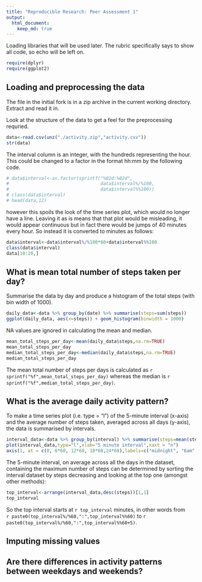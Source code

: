 ```yaml
---
title: "Reproducible Research: Peer Assessment 1"
output: 
  html_document:
    keep_md: true
---
```

Loading libraries that will be used later. The rubric specifically says to show all code, so echo will be left on.
```r
require(dplyr)
require(ggplot2)
```

## Loading and preprocessing the data
The file in the initial fork is in a zip archive in the current working directory. Extract and read it in.

Look at the structure of the data to get a feel for the preprocessing requried.

```r
data<-read.csv(unz("./activity.zip","activity.csv"))
str(data)

```
The interval column is an integer, with the hundreds representing the hour. This could be changed to a factor in the format hh:mm by the following code. 

```r
# data$interval<-as.factor(sprintf("%02d:%02d",
#                                  data$interval%/%100, 
#                                  data$interval%%100))
# class(data$interval)
# head(data,12)

```
however this spoils the look of the time series plot, which would no longer have a line. Leaving it as is means that that plot would be misleading, it would appear continuous but in fact there would be jumps of 40 minutes every hour. So instead it is converted to minutes as follows:
```r
data$interval<-data$interval%/%100*60+data$interval%%100
class(data$interval)
data[10:20,]
```
## What is mean total number of steps taken per day?
Summarise the data by day and produce a histogram of the total steps (with bin width of 1000).
```r
daily_data<-data %>% group_by(date) %>% summarise(steps=sum(steps))
ggplot(daily_data, aes(x=steps)) + geom_histogram(binwidth = 1000)
```


NA values are ignored in calculating the mean and median.
```r
mean_total_steps_per_day<-mean(daily_data$steps,na.rm=TRUE)
mean_total_steps_per_day
median_total_steps_per_day<-median(daily_data$steps,na.rm=TRUE)
median_total_steps_per_day
```
The mean total number of steps per days is calculated as `r sprintf("%f",mean_total_steps_per_day)` whereas the median is `r sprintf("%f",median_total_steps_per_day)`.

## What is the average daily activity pattern?

To make a time series plot (i.e. type = "l") of the 5-minute interval (x-axis) and the average number of steps taken, averaged across all days (y-axis), the data is summarised by intervals.
```r
interval_data<-data %>% group_by(interval) %>% summarise(steps=mean(steps,na.rm=TRUE))
plot(interval_data,type="l",xlab="5 minute interval",xaxt = "n")
axis(1, at = c(0, 6*60, 12*60, 18*60,24*60),labels=c("midnight", "6am","noon", "6pm","midnight"))


```


The 5-minute interval, on average across all the days in the dataset, containing the maximum number of steps can be determined by sorting the interval dataset by steps decreasing and looking at the top one (amongst other methods):
```r
top_interval<-arrange(interval_data,desc(steps))[1,1]
top_interval
```
So the top interval starts at `r top_interval` minutes, in other words from  
`r paste0(top_interval%/%60,":",top_interval%%60)` to
`r paste0(top_interval%/%60,":",top_interval%%60+5)`.

## Imputing missing values



## Are there differences in activity patterns between weekdays and weekends?
